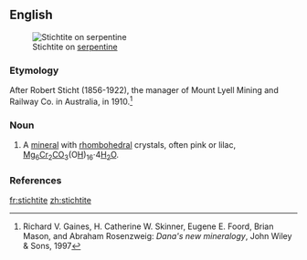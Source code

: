 ==English==
[[Image:Stichtite on serpentine Basic hydrous magnesium chromate and carbonate New Amianthus Mine Transvaal South Africa 1623.jpg|thumb|Stichtite on [[serpentine]]]]

===Etymology===
After Robert Sticht (1856-1922), the manager of Mount Lyell Mining and Railway Co. in Australia, in 1910.<ref>Richard V. Gaines, H. Catherine W. Skinner, Eugene E. Foord, Brian Mason, and Abraham Rosenzweig: ''Dana's new mineralogy'', John Wiley & Sons, 1997</ref>

===Noun===
{{en-noun}}

# {{lb|en|mineralogy}} A [[mineral]] with [[rhombohedral]] crystals, often pink or lilac, [[magnesium|Mg]]<sub>6</sub>[[chromium|Cr]]<sub>2</sub>[[carbon|C]][[oxygen|O]]<sub>3</sub>(O[[hydrogen|H]])<sub>16</sub>·4[[water|H<sub>2</sub>O]].

===References===
<references/>

[[fr:stichtite]]
[[zh:stichtite]]
